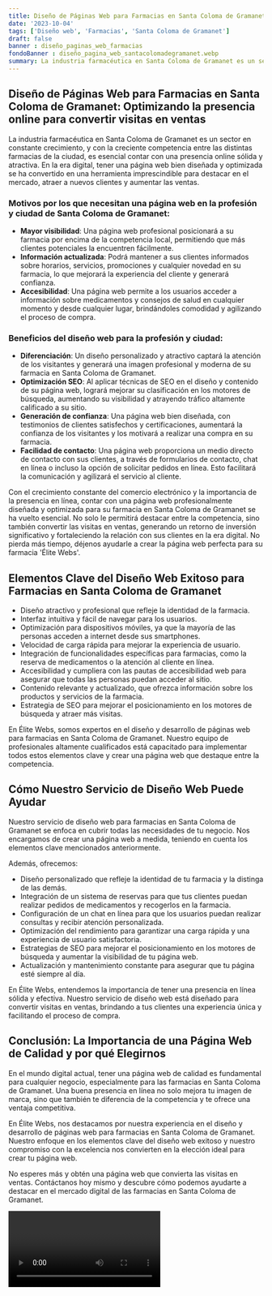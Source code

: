 ```yaml
---
title: Diseño de Páginas Web para Farmacias en Santa Coloma de Gramanet
date: '2023-10-04'
tags: ['Diseño web', 'Farmacias', 'Santa Coloma de Gramanet']
draft: false
banner : diseño_paginas_web_farmacias
fondoBanner : diseño_pagina_web_santacolomadegramanet.webp
summary: La industria farmacéutica en Santa Coloma de Gramanet es un sector en constante crecimiento, y con la creciente competencia entre las distintas farmacias de la ciudad, es esencial contar con una presencia online sólida y atractiva. En la era digital, tener una página web bien diseñada y optimizada se ha convertido en una herramienta imprescindible para destacar en el mercado, atraer a nuevos clientes y aumentar las ventas.
---
```


## Diseño de Páginas Web para Farmacias en Santa Coloma de Gramanet: Optimizando la presencia online para convertir visitas en ventas

La industria farmacéutica en Santa Coloma de Gramanet es un sector en constante crecimiento, y con la creciente competencia entre las distintas farmacias de la ciudad, es esencial contar con una presencia online sólida y atractiva. En la era digital, tener una página web bien diseñada y optimizada se ha convertido en una herramienta imprescindible para destacar en el mercado, atraer a nuevos clientes y aumentar las ventas.

### Motivos por los que necesitan una página web en la profesión y ciudad de Santa Coloma de Gramanet:
- **Mayor visibilidad**: Una página web profesional posicionará a su farmacia por encima de la competencia local, permitiendo que más clientes potenciales la encuentren fácilmente.
- **Información actualizada**: Podrá mantener a sus clientes informados sobre horarios, servicios, promociones y cualquier novedad en su farmacia, lo que mejorará la experiencia del cliente y generará confianza.
- **Accesibilidad**: Una página web permite a los usuarios acceder a información sobre medicamentos y consejos de salud en cualquier momento y desde cualquier lugar, brindándoles comodidad y agilizando el proceso de compra.

### Beneficios del diseño web para la profesión y ciudad:
- **Diferenciación**: Un diseño personalizado y atractivo captará la atención de los visitantes y generará una imagen profesional y moderna de su farmacia en Santa Coloma de Gramanet.
- **Optimización SEO**: Al aplicar técnicas de SEO en el diseño y contenido de su página web, logrará mejorar su clasificación en los motores de búsqueda, aumentando su visibilidad y atrayendo tráfico altamente calificado a su sitio.
- **Generación de confianza**: Una página web bien diseñada, con testimonios de clientes satisfechos y certificaciones, aumentará la confianza de los visitantes y los motivará a realizar una compra en su farmacia.
- **Facilidad de contacto**: Una página web proporciona un medio directo de contacto con sus clientes, a través de formularios de contacto, chat en línea o incluso la opción de solicitar pedidos en línea. Esto facilitará la comunicación y agilizará el servicio al cliente.

Con el crecimiento constante del comercio electrónico y la importancia de la presencia en línea, contar con una página web profesionalmente diseñada y optimizada para su farmacia en Santa Coloma de Gramanet se ha vuelto esencial. No solo le permitirá destacar entre la competencia, sino también convertir las visitas en ventas, generando un retorno de inversión significativo y fortaleciendo la relación con sus clientes en la era digital. No pierda más tiempo, déjenos ayudarle a crear la página web perfecta para su farmacia 'Élite Webs'.

<GifSeo />

<Cta />

## Elementos Clave del Diseño Web Exitoso para Farmacias en Santa Coloma de Gramanet

- Diseño atractivo y profesional que refleje la identidad de la farmacia.
- Interfaz intuitiva y fácil de navegar para los usuarios.
- Optimización para dispositivos móviles, ya que la mayoría de las personas acceden a internet desde sus smartphones.
- Velocidad de carga rápida para mejorar la experiencia de usuario.
- Integración de funcionalidades específicas para farmacias, como la reserva de medicamentos o la atención al cliente en línea.
- Accesibilidad y cumpliera con las pautas de accesibilidad web para asegurar que todas las personas puedan acceder al sitio.
- Contenido relevante y actualizado, que ofrezca información sobre los productos y servicios de la farmacia.
- Estrategia de SEO para mejorar el posicionamiento en los motores de búsqueda y atraer más visitas.

En Élite Webs, somos expertos en el diseño y desarrollo de páginas web para farmacias en Santa Coloma de Gramanet. Nuestro equipo de profesionales altamente cualificados está capacitado para implementar todos estos elementos clave y crear una página web que destaque entre la competencia.

## Cómo Nuestro Servicio de Diseño Web Puede Ayudar

Nuestro servicio de diseño web para farmacias en Santa Coloma de Gramanet se enfoca en cubrir todas las necesidades de tu negocio. Nos encargamos de crear una página web a medida, teniendo en cuenta los elementos clave mencionados anteriormente.

Además, ofrecemos:

- Diseño personalizado que refleje la identidad de tu farmacia y la distinga de las demás.
- Integración de un sistema de reservas para que tus clientes puedan realizar pedidos de medicamentos y recogerlos en la farmacia.
- Configuración de un chat en línea para que los usuarios puedan realizar consultas y recibir atención personalizada.
- Optimización del rendimiento para garantizar una carga rápida y una experiencia de usuario satisfactoria.
- Estrategias de SEO para mejorar el posicionamiento en los motores de búsqueda y aumentar la visibilidad de tu página web.
- Actualización y mantenimiento constante para asegurar que tu página esté siempre al día.

En Élite Webs, entendemos la importancia de tener una presencia en línea sólida y efectiva. Nuestro servicio de diseño web está diseñado para convertir visitas en ventas, brindando a tus clientes una experiencia única y facilitando el proceso de compra.

## Conclusión: La Importancia de una Página Web de Calidad y por qué Elegirnos

En el mundo digital actual, tener una página web de calidad es fundamental para cualquier negocio, especialmente para las farmacias en Santa Coloma de Gramanet. Una buena presencia en línea no solo mejora tu imagen de marca, sino que también te diferencia de la competencia y te ofrece una ventaja competitiva.

En Élite Webs, nos destacamos por nuestra experiencia en el diseño y desarrollo de páginas web para farmacias en Santa Coloma de Gramanet. Nuestro enfoque en los elementos clave del diseño web exitoso y nuestro compromiso con la excelencia nos convierten en la elección ideal para crear tu página web.

No esperes más y obtén una página web que convierta las visitas en ventas. Contáctanos hoy mismo y descubre cómo podemos ayudarte a destacar en el mercado digital de las farmacias en Santa Coloma de Gramanet.

<Video />

<CtaBot job='Farmacias' city='Santa Coloma de Gramanet'/>

<Gmaps query='Santa Coloma de Gramanet+españa+maps' />
